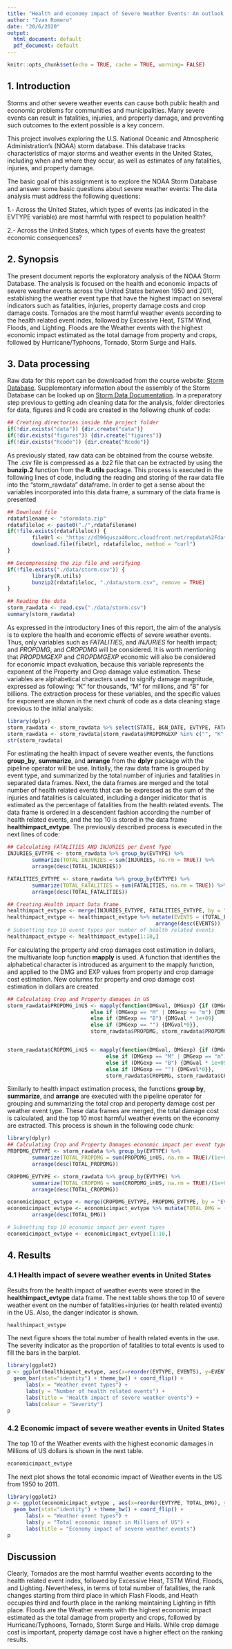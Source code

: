 ```yaml
---
title: "Health and economy impact of Severe Weather Events: An outlook of the most harmful event type in the US between 1950 to 2011 "
author: "Ivan Romero"
date: "20/6/2020"
output:
  html_document: default
  pdf_document: default
---
```


```r
knitr::opts_chunk$set(echo = TRUE, cache = TRUE, warning= FALSE)
```

## 1. Introduction

Storms and other severe weather events can cause both public health and economic problems for communities and municipalities. Many severe events can result in fatalities, injuries, and property damage, and preventing such outcomes to the extent possible is a key concern.

This project involves exploring the U.S. National Oceanic and Atmospheric Administration's (NOAA) storm database. This database tracks characteristics of major storms and weather events in the United States, including when and where they occur, as well as estimates of any fatalities, injuries, and property damage.

The basic goal of this assignment is to explore the NOAA Storm Database and answer some basic questions about severe weather events: The data analysis must address the following questions:

1.- Across the United States, which types of events (as indicated in the EVTYPE variable) are most harmful with respect to population health?

2.- Across the United States, which types of events have the greatest economic consequences?

## 2. Synopsis

The present document reports the exploratory analysis of the NOAA Storm Database. The analysis is focused on the health and economic impacts of severe weather events across the United States between 1950 and 2011, establishing the weather event type that have the highest impact on several indicators such as fatalities, injuries, property damage costs and crop damage costs. Tornados are the most harmful weather events according to the health related event index, followed by Excessive Heat, TSTM Wind, Floods, and Lighting. Floods are the Weather events with the highest economic impact estimated as the total damage from property and crops, followed by Hurricane/Typhoons, Tornado, Storm Surge and Hails.

## 3. Data processing

Raw data for this report can be downloaded from the course website: [Storm Database][1]. Supplementary information about the assembly of the Storm Database can be looked up on [Storm Data Documentation][2]. In a preparatory step previous to getting adn cleaning data for the analysis, folder directories for data, figures and R code are created in the following chunk of code:

```r
## Creating directories inside the project folder
if(!dir.exists("data")) {dir.create("data")}
if(!dir.exists("figures")) {dir.create("figures")}
if(!dir.exists("Rcode")) {dir.create("Rcode")}
```

As previously stated, raw data can be obtained from the course website. The .csv file is compressed as a .bz2 file that can be extracted by using the **bunzip.2** function from the **R.utils** package. This process is executed in the following lines of code, including the reading and storing of the raw data file into the "storm_rawdata" dataframe. In order to get a sense about the variables incorporated into this data frame, a summary of the data frame is presented

```r
## Download file
rdatafilename <- "stormdata.zip"
rdatafileloc <- paste0("./",rdatafilename)
if(!file.exists(rdatafileloc)) {
        fileUrl <- "https://d396qusza40orc.cloudfront.net/repdata%2Fdata%2FStormData.csv.bz2"
        download.file(fileUrl, rdatafileloc, method = "curl")
}

## Decompressing the zip file and verifying
if(!file.exists("./data/storm.csv")) {
        library(R.utils)
        bunzip2(rdatafileloc, "./data/storm.csv", remove = TRUE)
}

## Reading the data
storm_rawdata <- read.csv("./data/storm.csv")
summary(storm_rawdata)
```

As expressed in the introductory lines of this report, the aim of the analysis is to explore the health and economic effects of severe weather events. Thus, only variables such as *FATALITIES*, and *INJURIES* for health impact; and *PROPDMG*, and *CROPDMG* will be considered. It is worth mentioning that *PROPDMGEXP* and *CROPDMGEXP* economic will also be considered for economic impact evaluation, because this variable represents the exponent of the Property and Crop damage value estimation. These variables are alphabetical characters used to signify damage magnitude, expressed as following: “K” for thousands, “M” for millions, and “B” for billions. The extraction process for these variables, and the specific values for exponent are shown in the next chunk of code as a data cleaning stage previous to the initial analysis:

```r
library(dplyr)
storm_rawdata <- storm_rawdata %>% select(STATE, BGN_DATE, EVTYPE, FATALITIES, INJURIES, PROPDMG, PROPDMGEXP, CROPDMG, CROPDMGEXP)
storm_rawdata <- storm_rawdata[storm_rawdata$PROPDMGEXP %in% c("", "K", "M", "B") & storm_rawdata$CROPDMGEXP %in% c("", "K", "M", "B"), ]
str(storm_rawdata)
```

For estimating the health impact of severe weather events, the functions **group_by**, **summarize**, and **arrange** from the **dplyr** package with the pipeline operator will be use. Initially, the raw data frame is grouped by event type, and summarized by the total number of injuries and fatalities in separated data frames. Next, the data frames are merged and the total number of health related events that can be expressed as the sum of the injuries and fatalities is calculated, including a danger inidicator that is estimated as the percentage of fatalities from the health related events. The data frame is ordered in a descendent fashion according the number of health related events, and the top 10 is stored in the data frame **healthimpact_evtype**. The previously described process is executed in the next lines of code:

```r
## Calculating FATALITIES AND INJURIES per Event Type
INJURIES_EVTYPE <- storm_rawdata %>% group_by(EVTYPE) %>%
        summarize(TOTAL_INJURIES = sum(INJURIES, na.rm = TRUE)) %>%
        arrange(desc(TOTAL_INJURIES))

FATALITIES_EVTYPE <- storm_rawdata %>% group_by(EVTYPE) %>%
        summarize(TOTAL_FATALITIES = sum(FATALITIES, na.rm = TRUE)) %>%
        arrange(desc(TOTAL_FATALITIES))

## Creating Health impact Data frame
healthimpact_evtype <- merge(INJURIES_EVTYPE, FATALITIES_EVTYPE, by = "EVTYPE")
healthimpact_evtype <- healthimpact_evtype %>% mutate(EVENTS = (TOTAL_FATALITIES+TOTAL_INJURIES), DANGER = TOTAL_FATALITIES/(TOTAL_FATALITIES+TOTAL_INJURIES)) %>%
                                                arrange(desc(EVENTS))
# Subsetting top 10 event types per number of health related events
healthimpact_evtype <- healthimpact_evtype[1:10,]
```

For calculating the property and crop damages cost estimation in dollars, the multivariate loop function **mapply** is used. A function that identifies the alphabetical character is introduced as argument to the mapply function, and applied to the DMG and EXP values from property and crop damage cost estimation. New columns for property and crop damage cost estimation in dollars are created

```r
## Calculating Crop and Property damages in US
storm_rawdata$PROPDMG_inUS <- mapply(function(DMGval, DMGexp) {if (DMGexp == "K" | DMGexp == "k") {DMGval * 1000} 
                           else if (DMGexp == "M" | DMGexp == "m") {DMGval * 1e+06} 
                           else if (DMGexp == "B") {DMGval * 1e+09}
                           else if (DMGexp == "") {DMGval*0}}, 
                           storm_rawdata$PROPDMG, storm_rawdata$PROPDMGEXP)


storm_rawdata$CROPDMG_inUS <- mapply(function(DMGval, DMGexp) {if (DMGexp == "K" | DMGexp == "k") {DMGval * 1000} 
                                else if (DMGexp == "M" | DMGexp == "m") {DMGval * 1e+06} 
                                else if (DMGexp == "B") {DMGval * 1e+09}
                                else if (DMGexp == "") {DMGval*0}}, 
                                storm_rawdata$CROPDMG, storm_rawdata$CROPDMGEXP)
```

Similarly to health impact estimation process, the functions **group by**, **summarize**, and **arrange** are executed with the pipeline operator for grouping and summarizing the total crop and peroperty damage cost per weather event type. These data frames are merged, the total damage cost is calculated, and the top 10 most harmful weather events on the economy are extracted. This process is shown in the following code chunk:

```r
library(dplyr)
## Calculating Crop and Property Damages economic impact per event type
PROPDMG_EVTYPE <- storm_rawdata %>% group_by(EVTYPE) %>%
        summarize(TOTAL_PROPDMG = sum(PROPDMG_inUS, na.rm = TRUE)/(1e+06)) %>%
        arrange(desc(TOTAL_PROPDMG))

CROPDMG_EVTYPE <- storm_rawdata %>% group_by(EVTYPE) %>%
        summarize(TOTAL_CROPDMG = sum(CROPDMG_inUS, na.rm = TRUE)/(1e+06)) %>%
        arrange(desc(TOTAL_CROPDMG))

economicimpact_evtype <- merge(CROPDMG_EVTYPE, PROPDMG_EVTYPE, by = "EVTYPE")
economicimpact_evtype <- economicimpact_evtype %>% mutate(TOTAL_DMG = (TOTAL_CROPDMG+TOTAL_PROPDMG)) %>%
        arrange(desc(TOTAL_DMG))

# Subsetting top 10 economic impact per event types 
economicimpact_evtype <- economicimpact_evtype[1:10,]
```

## 4. Results

### 4.1 Health impact of severe weather events in United States

Results from the health impact of weather events were stored in the **healthimpact_evtype** data frame. The next table shows the top 10 of severe weather event on the number of fatalities+injuries (or health related events) in the US. Also, the danger indicator is shown.

```r
healthimpact_evtype
```

The next figure shows the total number of health related events in the use. The severity indicator as the proportion of fatalities to total events is used to fill the bars in the barplot.

```R
library(ggplot2)
p <- ggplot(healthimpact_evtype, aes(x=reorder(EVTYPE, EVENTS), y=EVENTS, fill = DANGER)) +
  geom_bar(stat="identity") + theme_bw() + coord_flip() +
      labs(x = "Weather event types") +
      labs(y = "Number of health related events") +
      labs(title = "Health impact of severe weather events") +
      labs(colour = "Severity") 
p
```

### 4.2 Economic impact of severe weather events in United States

The top 10 of the Weather events with the highest economic damages in Millions of US dollars is shown in the next table.

```r
economicimpact_evtype 
```

The next plot shows the total economic impact of Weather events in the US from 1950 to 2011.

```R
library(ggplot2)
p <- ggplot(economicimpact_evtype , aes(x=reorder(EVTYPE, TOTAL_DMG), y=TOTAL_DMG)) +
  geom_bar(stat="identity") + theme_bw() + coord_flip() +
      labs(x = "Weather event types") +
      labs(y = "Total economic impact in Millions of US") +
      labs(title = "Economy impact of severe weather events")
p
```

## Discussion

Clearly, Tornados are the most harmful weather events according to the health related event index, followed by Excessive Heat, TSTM Wind, Floods, and Lighting. Nevertheless, in terms of total number of fatalities, the rank changes starting from third place in which Flash Floods, and Heath occupies third and fourth place in the ranking maintaining Lighting in fifth place.
Floods are the Weather events with the highest economic impact estimated as the total damage from property and crops, followed by Hurricane/Typhoons, Tornado, Storm Surge and Hails. While crop damage cost is important, property damage cost have a higher effect on the ranking results.


[1]: https://d396qusza40orc.cloudfront.net/repdata%2Fdata%2FStormData.csv.bz2 "Storm Database"
[2]: https://d396qusza40orc.cloudfront.net/repdata%2Fpeer2_doc%2Fpd01016005curr.pdf "Storm Data Documentation"